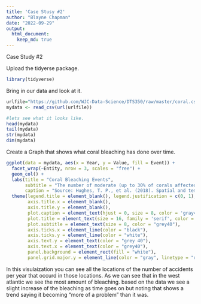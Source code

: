 ```yaml
---
title: 'Case Stusy #2'
author: "Blayne Chapman"
date: "2022-09-29"
output: 
  html_document:
    keep_md: true
---
```


Case Study #2

Upload the tidyerse package.
```r
library(tidyverse)
```

Bring in our data and look at it.
```r
urlfile="https://github.com/WJC-Data-Science/DTS350/raw/master/coral.csv"
mydata <- read_csv(url(urlfile))

#lets see what it looks like.
head(mydata)
tail(mydata)
str(mydata)
dim(mydata)
```

Create a Graph that shows what coral bleaching has done over time. 
```r
ggplot(data = mydata, aes(x = Year, y = Value, fill = Event)) +
  facet_wrap(~Entity, nrow = 3, scales = "free") +
  geom_col() +
  labs(title = "Coral Bleaching Events", 
       subtitle = "The number of moderate (up to 30% of corals affected) and severe bleaching events (more than 30% corals) measured at 100 \nfixed global locations.", 
       caption = "Source: Hughes, T. P., et al. (2018). Spatial and temporal patterns of mass bleaching of corals in the Anthropocene. Science. \nOurWorldInData.org/biodiversity ? CC BY") +
  theme(legend.title = element_blank(), legend.justification = c(0, 1), 
        axis.title.x = element_blank(),
        axis.title.y = element_blank(),
        plot.caption = element_text(hjust = 0, size = 8, color = 'gray40'),
        plot.title = element_text(size = 16, family = 'serif', color = "grey37", margin = margin(t = 1)),
        plot.subtitle = element_text(size = 8, color = "grey40"), 
        axis.ticks.x = element_line(color = "black"),
        axis.ticks.y = element_line(color = "white"),
        axis.text.y = element_text(color = "grey 40"),
        axis.text.x = element_text(color = "grey40"),
        panel.background = element_rect(fill = "white"),
        panel.grid.major.y = element_line(color = "gray", linetype = "dotted"))

```

In this visulaization you can see all the locations of the number of accidents per year that occurd in those locations. As we can see that in the west atlantic we see the most amount of bleaching. based on the data we see a slight increase of the bleaching as time goes on but noting that shows a trend saying it becoming "more of a problem" than it was. 
